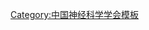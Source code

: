 {{Navbox
| name   = 中国神经科学学会第四届理事会
| title  = [[中国神经科学学会]]第四届理事会
| above  = 2007年－2011年
| bodyclass = hlist
| group1 = 理事长
| list1  = [[路长林]]
| group2 = 副理事长
| list2  = 
* [[陈军|陈　军]]
* [[吉永华]]
* [[王晓民]]
* [[赵继宗]]
| group3 = 常务理事
| list3  = 
* [[陈军|陈　军]]
* [[陈生弟]]
* [[陈应城]]
* [[段树民]]
* [[范明|范　明]]
* [[高天明]]
* [[何士刚]]
* [[吉永华]]
* [[李和|李　和]]
* [[李云庆 (1964年)|李云庆]]
* [[路长林]]
* [[罗建红]]
* [[阮怀珍]]
* [[孙凤艳]]
* [[王建军]]
* [[王晓民]]
* [[谢俊霞]]
* [[徐林|徐　林]]
* [[于常海]]
* [[张玉秋]]
* [[赵继宗]]
* [[周江宁]]
| group4 = 理事
| list4  = 
* [[白波|白　波]]
* [[陈彪|陈　彪]]
* [[陈建国]]
* [[陈忠|陈　忠]]
* [[崔丽英]]
* [[何成|何　成]]
* [[侯一平]]
* [[江开达]]
* [[姜玉武]]
* [[晋志高]]
* [[李凌江]]
* [[李倩茗]]
* [[李文斌]]
* [[梁培基]]
* [[梁尚栋]]
* [[廖卫平]]
* [[刘国松 (生物学家)|刘国松]]
* [[刘勇|刘　勇]]
* [[罗勇|罗　勇]]
* [[梅岩艾]]
* [[彭聿平]]
* [[丘小庆]]
* [[施静|施　静]]
* [[司军强]]
* [[苏炳银]]
* [[孙涛|孙　涛]]
* [[田德润]]
* [[万有|万　有]]
* [[王晓良]]
* [[王宇田]]
* [[翁旭初]]
* [[武文元]]
* [[吴志英]]
* [[邢莹|邢　莹]]
* [[徐满英]]
* [[徐如祥]]
* [[徐天乐]]
* [[许文燮]]
* [[徐志卿]]
* [[薛一雪]]
* [[朱葉玉如|叶玉如]]
* [[张策|张　策]]
* [[张海林]]
* [[张旭 (消歧义)|张　旭]]
* [[赵春杰]]
* [[赵华 (生理学家)|赵　华]]
* [[镇学初]]
* [[周嘉伟]]
* [[朱剑虹]]
| group5 = 秘书长
| list5  = [[何士刚]]
| group6 = 副秘书长
| list6  = 
* [[万有|万　有]]
* [[何成|何　成]]
}}<noinclude>
{{collapsible option}}
[[Category:中国神经科学学会模板]]
</noinclude>